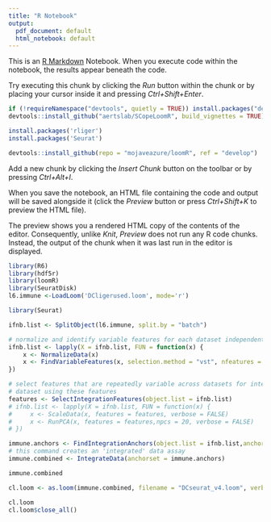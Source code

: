 ---
title: "R Notebook"
output:
  pdf_document: default
  html_notebook: default
---

This is an [R Markdown](http://rmarkdown.rstudio.com) Notebook. When you execute code within the notebook, the results appear beneath the code. 

Try executing this chunk by clicking the *Run* button within the chunk or by placing your cursor inside it and pressing *Ctrl+Shift+Enter*. 

```{r}
if (!requireNamespace("devtools", quietly = TRUE)) install.packages("devtools")
devtools::install_github("aertslab/SCopeLoomR", build_vignettes = TRUE)
```


```{r}
install.packages('rliger')
install.packages('Seurat')
```
```{r}
devtools::install_github(repo = "mojaveazure/loomR", ref = "develop")
```

Add a new chunk by clicking the *Insert Chunk* button on the toolbar or by pressing *Ctrl+Alt+I*.

When you save the notebook, an HTML file containing the code and output will be saved alongside it (click the *Preview* button or press *Ctrl+Shift+K* to preview the HTML file).

The preview shows you a rendered HTML copy of the contents of the editor. Consequently, unlike *Knit*, *Preview* does not run any R code chunks. Instead, the output of the chunk when it was last run in the editor is displayed.

```{r}
library(R6)
library(hdf5r)
library(loomR)
library(SeuratDisk)
l6.immune <-LoadLoom('DCligerused.loom', mode='r')
```




```{r}
library(Seurat)
```

```{r}
ifnb.list <- SplitObject(l6.immune, split.by = "batch")
```
```{r}
# normalize and identify variable features for each dataset independently
ifnb.list <- lapply(X = ifnb.list, FUN = function(x) {
    x <- NormalizeData(x)
    x <- FindVariableFeatures(x, selection.method = "vst", nfeatures = 2000)
})

# select features that are repeatedly variable across datasets for integration run PCA on each
# dataset using these features
features <- SelectIntegrationFeatures(object.list = ifnb.list)
# ifnb.list <- lapply(X = ifnb.list, FUN = function(x) {
#     x <- ScaleData(x, features = features, verbose = FALSE)
#     x <- RunPCA(x, features = features,npcs = 20, verbose = FALSE)
# })
```

```{r}
immune.anchors <- FindIntegrationAnchors(object.list = ifnb.list,anchor.features=features)
# this command creates an 'integrated' data assay
immune.combined <- IntegrateData(anchorset = immune.anchors)
```

```{r}
immune.combined
```
```{r}
cl.loom <- as.loom(immune.combined, filename = "DCseurat_v4.loom", verbose = FALSE)
```
```{r}
cl.loom
cl.loom$close_all()
```



